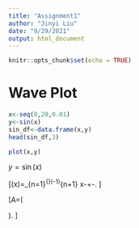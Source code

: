 ```yaml
---
title: "Assignment1"
author: "Jinyi Liu"
date: "9/29/2021"
output: html_document
---
```


```r
knitr::opts_chunk$set(echo = TRUE)
```

# Wave Plot
```r
x<-seq(0,20,0.01)
y<-sin(x)
sin_df<-data.frame(x,y)
head(sin_df,3)
```

```r
plot(x,y)
```
$y=\sin(x)$

\[\sin(x)=\sum_{n=1}^{\infty}(-1)^{n+1}\cdot \frac{x^{2n-1}}{(2n-1)!}
\approx x-\frac{x^3}{3!}+\frac{x^5}{5!}-\frac{x^7}{7!}\ldots. \]

\[A=\left(\begin{matrix} a_{11} & a_{12}\\a_{21} & a_{22} \end{matrix}\right). \]



